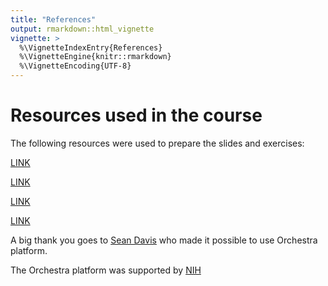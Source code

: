 ```yaml
---
title: "References"
output: rmarkdown::html_vignette
vignette: >
  %\VignetteIndexEntry{References}
  %\VignetteEngine{knitr::rmarkdown}
  %\VignetteEncoding{UTF-8}
---
```

# Resources used in the course


The following resources were used to prepare the slides and exercises:  

[LINK](https://bookdown.org/rdpeng/rprogdatascience/)

[LINK](https://r4ds.had.co.nz/)

[LINK](https://adv-r.hadley.nz/)

[LINK](https://www.r-exercises.com/start-here-to-learn-r/)



A big thank you goes to [Sean Davis](https://seandavi.github.io/) who made it possible to use Orchestra platform. 

The Orchestra platform was supported by [NIH](https://www.nih.gov/)
